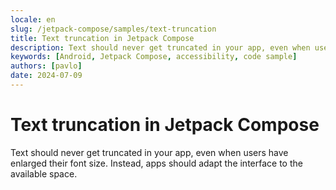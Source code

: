 ```yaml
---
locale: en
slug: /jetpack-compose/samples/text-truncation
title: Text truncation in Jetpack Compose
description: Text should never get truncated in your app, even when users have enlarged their font size.
keywords: [Android, Jetpack Compose, accessibility, code sample]
authors: [pavlo]
date: 2024-07-09
---
```


# Text truncation in Jetpack Compose

Text should never get truncated in your app, even when users have enlarged their font size. Instead, apps should adapt the interface to the available space.

<CodeSample id="text-truncation" platform="jetpack-compose" locale="en"/>

